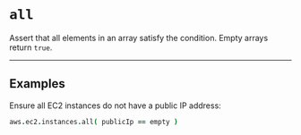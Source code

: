 # `all`

Assert that all elements in an array satisfy the condition. Empty arrays return `true`.

---

## Examples

Ensure all EC2 instances do not have a public IP address:

```coffee
aws.ec2.instances.all( publicIp == empty )
```

